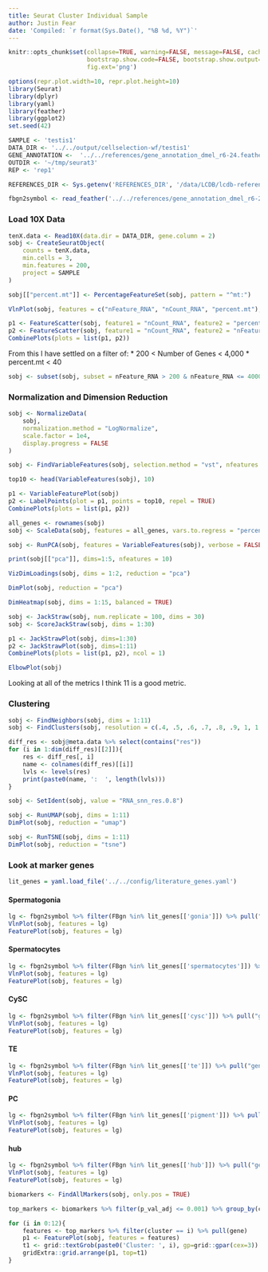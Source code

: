 ```yaml
---
title: Seurat Cluster Individual Sample
author: Justin Fear
date: 'Compiled: `r format(Sys.Date(), "%B %d, %Y")`'
---
```


```r
knitr::opts_chunk$set(collapse=TRUE, warning=FALSE, message=FALSE, cache.lazy=FALSE,
                      bootstrap.show.code=FALSE, bootstrap.show.output=FALSE,
                      fig.ext='png')
```

```r
options(repr.plot.width=10, repr.plot.height=10)
library(Seurat)
library(dplyr)
library(yaml)
library(feather)
library(ggplot2)
set.seed(42)
```

```r
SAMPLE <- 'testis1'
DATA_DIR <- '../../output/cellselection-wf/testis1'
GENE_ANNOTATION <-  '../../references/gene_annotation_dmel_r6-24.feather'
OUTDIR <- '~/tmp/seurat3'
REP <- 'rep1'

REFERENCES_DIR <- Sys.getenv('REFERENCES_DIR', '/data/LCDB/lcdb-references')
```

```r
fbgn2symbol <- read_feather('../../references/gene_annotation_dmel_r6-24.feather', columns=c("FBgn", "gene_symbol"))
```

### Load 10X Data
```r
tenX.data <- Read10X(data.dir = DATA_DIR, gene.column = 2)
sobj <- CreateSeuratObject(
    counts = tenX.data,
    min.cells = 3,
    min.features = 200,
    project = SAMPLE
)
```

```r
sobj[["percent.mt"]] <- PercentageFeatureSet(sobj, pattern = "^mt:")
```


```r
VlnPlot(sobj, features = c("nFeature_RNA", "nCount_RNA", "percent.mt"), pt.size = .1, ncol = 3)
```

```r
p1 <- FeatureScatter(sobj, feature1 = "nCount_RNA", feature2 = "percent.mt") + scale_x_log10() + xlab("UMI")
p2 <- FeatureScatter(sobj, feature1 = "nCount_RNA", feature2 = "nFeature_RNA") + scale_x_log10() + xlab("UMI") + ylab("Number Genes")
CombinePlots(plots = list(p1, p2))
```

From this I have settled on a filter of:
* 200 < Number of Genes < 4,000
* percent.mt < 40

```r
sobj <- subset(sobj, subset = nFeature_RNA > 200 & nFeature_RNA <= 4000 & percent.mt < 40)
```

### Normalization and Dimension Reduction
```r
sobj <- NormalizeData(
    sobj,
    normalization.method = "LogNormalize",
    scale.factor = 1e4,
    display.progress = FALSE
)
```


```r
sobj <- FindVariableFeatures(sobj, selection.method = "vst", nfeatures = 2000)

top10 <- head(VariableFeatures(sobj), 10)

p1 <- VariableFeaturePlot(sobj)
p2 <- LabelPoints(plot = p1, points = top10, repel = TRUE)
CombinePlots(plots = list(p1, p2))
```

```r
all_genes <- rownames(sobj)
sobj <- ScaleData(sobj, features = all_genes, vars.to.regress = "percent.mt")
```

```r
sobj <- RunPCA(sobj, features = VariableFeatures(sobj), verbose = FALSE)
```

```r
print(sobj[["pca"]], dims=1:5, nfeatures = 10)
```

```r
VizDimLoadings(sobj, dims = 1:2, reduction = "pca")
```

```r
DimPlot(sobj, reduction = "pca")
```


```r
DimHeatmap(sobj, dims = 1:15, balanced = TRUE)
```



```r
sobj <- JackStraw(sobj, num.replicate = 100, dims = 30)
sobj <- ScoreJackStraw(sobj, dims = 1:30)
```



```r
p1 <- JackStrawPlot(sobj, dims=1:30)
p2 <- JackStrawPlot(sobj, dims=1:11)
CombinePlots(plots = list(p1, p2), ncol = 1)
```

```r
ElbowPlot(sobj)
```

Looking at all of the metrics I think 11 is a good metric.



### Clustering 

```r
sobj <- FindNeighbors(sobj, dims = 1:11)
sobj <- FindClusters(sobj, resolution = c(.4, .5, .6, .7, .8, .9, 1, 1.1, 1.2), verbose = FALSE)

diff_res <- sobj@meta.data %>% select(contains("res"))
for (i in 1:dim(diff_res)[[2]]){
    res <- diff_res[, i]
    name <- colnames(diff_res)[[i]]
    lvls <- levels(res)
    print(paste0(name, ':  ', length(lvls)))
}

sobj <- SetIdent(sobj, value = "RNA_snn_res.0.8")
```


```r
sobj <- RunUMAP(sobj, dims = 1:11)
DimPlot(sobj, reduction = "umap")
```

```r
sobj <- RunTSNE(sobj, dims = 1:11)
DimPlot(sobj, reduction = "tsne")
```

### Look at marker genes
```r
lit_genes = yaml.load_file('../../config/literature_genes.yaml')
```

#### Spermatogonia
```r
lg <- fbgn2symbol %>% filter(FBgn %in% lit_genes[['gonia']]) %>% pull("gene_symbol")
VlnPlot(sobj, features = lg)
FeaturePlot(sobj, features = lg)
```

#### Spermatocytes
```r
lg <- fbgn2symbol %>% filter(FBgn %in% lit_genes[['spermatocytes']]) %>% pull("gene_symbol")
VlnPlot(sobj, features = lg)
FeaturePlot(sobj, features = lg)
```

#### CySC
```r
lg <- fbgn2symbol %>% filter(FBgn %in% lit_genes[['cysc']]) %>% pull("gene_symbol")
VlnPlot(sobj, features = lg)
FeaturePlot(sobj, features = lg)
```

#### TE
```r
lg <- fbgn2symbol %>% filter(FBgn %in% lit_genes[['te']]) %>% pull("gene_symbol")
VlnPlot(sobj, features = lg)
FeaturePlot(sobj, features = lg)
```

#### PC
```r
lg <- fbgn2symbol %>% filter(FBgn %in% lit_genes[['pigment']]) %>% pull("gene_symbol")
VlnPlot(sobj, features = lg)
FeaturePlot(sobj, features = lg)
```

#### hub
```r
lg <- fbgn2symbol %>% filter(FBgn %in% lit_genes[['hub']]) %>% pull("gene_symbol")
VlnPlot(sobj, features = lg)
FeaturePlot(sobj, features = lg)
```







```r
biomarkers <- FindAllMarkers(sobj, only.pos = TRUE)
```

```r
top_markers <- biomarkers %>% filter(p_val_adj <= 0.001) %>% group_by(cluster) %>% top_n(n = 12, wt= avg_logFC)
```


```r
for (i in 0:12){
    features <- top_markers %>% filter(cluster == i) %>% pull(gene)
    p1 <- FeaturePlot(sobj, features = features)
    t1 <- grid::textGrob(paste0('Cluster: ', i), gp=grid::gpar(cex=3))
    gridExtra::grid.arrange(p1, top=t1)
}
```
